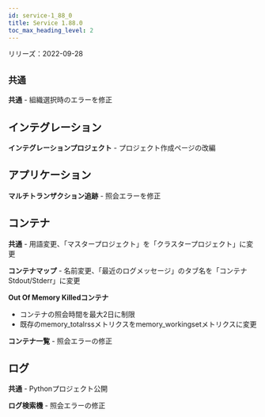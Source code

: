 ```yaml
---
id: service-1_88_0
title: Service 1.88.0
toc_max_heading_level: 2
---
```



リリーズ：2022-09-28

## `共通`

**共通** - 組織選択時のエラーを修正

## インテグレーション

**インテグレーションプロジェクト** - プロジェクト作成ページの改編

## アプリケーション

**マルチトランザクション追跡** - 照会エラーを修正

## コンテナ

**共通** - 用語変更、「マスタープロジェクト」を「クラスタープロジェクト」に変更

**コンテナマップ** - 名前変更、「最近のログメッセージ」のタブ名を「コンテナStdout/Stderr」に変更

**Out Of Memory Killedコンテナ** 

-   コンテナの照会時間を最大2日に制限
-   既存のmemory_totalrssメトリクスをmemory_workingsetメトリクスに変更

**コンテナ一覧** - 照会エラーの修正

## ログ

**共通** - Pythonプロジェクト公開

**ログ検索機** - 照会エラーの修正
